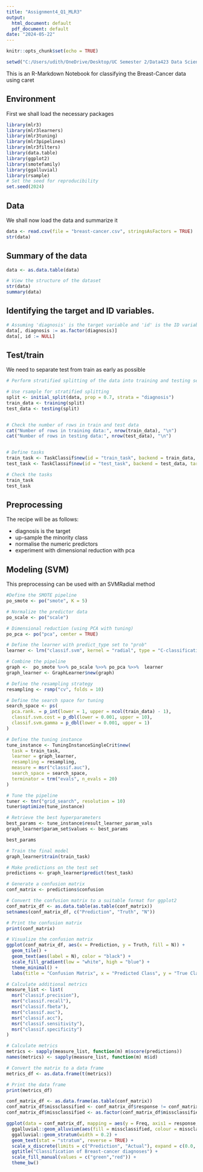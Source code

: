 ---
title: "Assignment4_Q1_MLR3"
output:
  html_document: default
  pdf_document: default
date: "2024-05-22"
---

```{r setup, include=FALSE}
knitr::opts_chunk$set(echo = TRUE)
```

```{r}
setwd("C:/Users/udith/OneDrive/Desktop/UC Semester 2/Data423 Data Science in Industry/Assignment 04/Final")
```

This is an R-Markdown Notebook for classifying the Breast-Cancer data using caret

## Environment

First we shall load the necessary packages

```{r}
library(mlr3)
library(mlr3learners)
library(mlr3tuning)
library(mlr3pipelines)
library(mlr3filters)
library(data.table)
library(ggplot2)
library(smotefamily)
library(ggalluvial)
library(rsample)
# Set the seed for reproducibility
set.seed(2024)
```

## Data

We shall now load the data and summarize it

```{r}
data <- read.csv(file = "breast-cancer.csv", stringsAsFactors = TRUE)
str(data)
```

## Summary of the data

```{r}
data <- as.data.table(data)

# View the structure of the dataset
str(data)
summary(data)
```

## Identifying the target and ID variables.

```{r}
# Assuming 'diagnosis' is the target variable and 'id' is the ID variable
data[, diagnosis := as.factor(diagnosis)]
data[, id := NULL]
```

## Test/train

We need to separate test from train as early as possible

```{r}

# Perform stratified splitting of the data into training and testing sets

# Use rsample for stratified splitting
split <- initial_split(data, prop = 0.7, strata = "diagnosis")
train_data <- training(split)
test_data <- testing(split)


# Check the number of rows in train and test data
cat("Number of rows in training data:", nrow(train_data), "\n")
cat("Number of rows in testing data:", nrow(test_data), "\n")


# Define tasks
train_task <- TaskClassif$new(id = "train_task", backend = train_data, target = "diagnosis")
test_task <- TaskClassif$new(id = "test_task", backend = test_data, target = "diagnosis")

# Check the tasks
train_task
test_task
```

## Preprocessing

The recipe will be as follows:

-   diagnosis is the target
-   up-sample the minority class
-   normalise the numeric predictors
-   experiment with dimensional reduction with pca

## Modeling (SVM)

This preprocessing can be used with an SVMRadial method

```{r}


#Define the SMOTE pipeline
po_smote <- po("smote", K = 5)

# Normalize the predictor data
po_scale <- po("scale")

# Dimensional reduction (using PCA with tuning)
po_pca <- po("pca", center = TRUE)

# Define the learner with predict_type set to "prob"
learner <- lrn("classif.svm", kernel = "radial", type = "C-classification", predict_type = "prob")
```

```{r}
# Combine the pipeline
graph <-  po_smote %>>% po_scale %>>% po_pca %>>%  learner
graph_learner <- GraphLearner$new(graph)

```

```{r}
# Define the resampling strategy
resampling <- rsmp("cv", folds = 10)

```

```{r}
# Define the search space for tuning
search_space <- ps(
  pca.rank. = p_int(lower = 1, upper = ncol(train_data) - 1),
  classif.svm.cost = p_dbl(lower = 0.001, upper = 10),
  classif.svm.gamma = p_dbl(lower = 0.001, upper = 1)
)
```

```{r}
# Define the tuning instance
tune_instance <- TuningInstanceSingleCrit$new(
  task = train_task,
  learner = graph_learner,
  resampling = resampling,
  measure = msr("classif.auc"),
  search_space = search_space,
  terminator = trm("evals", n_evals = 20)
)

```

```{r}
# Tune the pipeline
tuner <- tnr("grid_search", resolution = 10)
tuner$optimize(tune_instance)
```

```{r}
# Retrieve the best hyperparameters
best_params <- tune_instance$result_learner_param_vals
graph_learner$param_set$values <- best_params

```

```{r}
best_params
```

```{r}
# Train the final model
graph_learner$train(train_task)
```

```{r}
# Make predictions on the test set
predictions <- graph_learner$predict(test_task)
```

```{r}
# Generate a confusion matrix
conf_matrix <- predictions$confusion

```

```{r}
# Convert the confusion matrix to a suitable format for ggplot2
conf_matrix_df <- as.data.table(as.table(conf_matrix))
setnames(conf_matrix_df, c("Prediction", "Truth", "N"))
```

```{r}
# Print the confusion matrix
print(conf_matrix)
```

```{r}
# Visualize the confusion matrix
ggplot(conf_matrix_df, aes(x = Prediction, y = Truth, fill = N)) +
  geom_tile() +
  geom_text(aes(label = N), color = "black") +
  scale_fill_gradient(low = "white", high = "blue") +
  theme_minimal() +
  labs(title = "Confusion Matrix", x = "Predicted Class", y = "True Class")
```

```{r}
# Calculate additional metrics
measure_list <- list(
  msr("classif.precision"),
  msr("classif.recall"),
  msr("classif.fbeta"),
  msr("classif.auc"),
  msr("classif.acc"),
  msr("classif.sensitivity"),
  msr("classif.specificity")
)

# Calculate metrics
metrics <- sapply(measure_list, function(m) m$score(predictions))
names(metrics) <- sapply(measure_list, function(m) m$id)

# Convert the matrix to a data frame
metrics_df <- as.data.frame(t(metrics))

# Print the data frame
print(metrics_df)
```

```{r}
conf_matrix_df <- as.data.frame(as.table(conf_matrix))
conf_matrix_df$missclassified <- conf_matrix_df$response != conf_matrix_df$truth
conf_matrix_df$missclassified <- as.factor(conf_matrix_df$missclassified)

ggplot(data = conf_matrix_df, mapping = aes(y = Freq, axis1 = response, axis2 = truth, label = after_stat(stratum))) +
  ggalluvial::geom_alluvium(aes(fill = missclassified, colour = missclassified), show.legend = TRUE) +
  ggalluvial::geom_stratum(width = 0.2) +
  geom_text(stat = "stratum", reverse = TRUE) +
  scale_x_discrete(limits = c("Prediction", "Actual"), expand = c(0.0, 0.0)) +
  ggtitle("Classification of Breast-cancer diagnoses") +
  scale_fill_manual(values = c("green","red")) +
  theme_bw()
```
